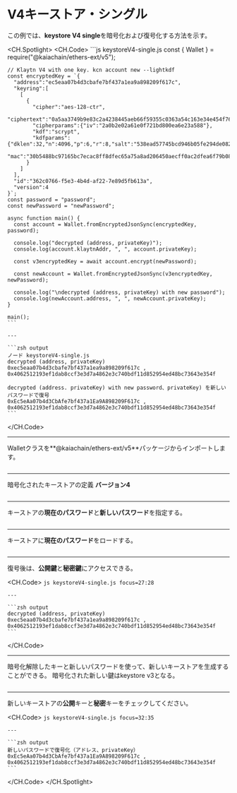 # V4キーストア・シングル

この例では、**keystore V4 single**を暗号化および復号化する方法を示す。

<CH.Spotlight>
  <CH.Code>
    ```js keystoreV4-single.js
    const { Wallet } = require("@kaiachain/ethers-ext/v5");

    // Klaytn V4 with one key. kcn account new --lightkdf
    const encryptedKey = `{
      "address":"ec5eaa07b4d3cbafe7bf437a1ea9a898209f617c",
      "keyring":[
        [
          {
            "cipher":"aes-128-ctr",
            "ciphertext":"0a5aa3749b9e83c2a4238445aeb66f59355c0363a54c163e34e454f76e061e47",
            "cipherparams":{"iv":"2a0b2e02a61e0f721bd800ea6e23a588"},
            "kdf":"scrypt",
            "kdfparams":{"dklen":32,"n":4096,"p":6,"r":8,"salt":"538ead57745bcd946b05fe294de08256628d9a0a393fd29ced933ba5fc045b07"},
            "mac":"30b5488bc97165bc7ecac8ff8dfec65a75a8ad206450aecff0ac2dfea6f79b08"
          }
        ]
      ],
      "id":"362c0766-f5e3-4b4d-af22-7e89d5fb613a",
      "version":4
    }`;
    const password = "password";
    const newPassword = "newPassword";

    async function main() {
      const account = Wallet.fromEncryptedJsonSync(encryptedKey, password);

      console.log("decrypted (address, privateKey)");
      console.log(account.klaytnAddr, ", ", account.privateKey);

      const v3encryptedKey = await account.encrypt(newPassword);

      const newAccount = Wallet.fromEncryptedJsonSync(v3encryptedKey, newPassword);

      console.log("\ndecrypted (address, privateKey) with new password");
      console.log(newAccount.address, ", ", newAccount.privateKey);
    }

    main();
    ```

    ---

    ```zsh output
    ノード keystoreV4-single.js
    decrypted (address, privateKey)
    0xec5eaa07b4d3cbafe7bf437a1ea9a898209f617c , 0x4062512193ef1dab8ccf3e3d7a4862e3c740bdf11d852954ed48bc73643e354f

    decrypted (address. privateKey) with new password、privateKey) を新しいパスワードで復号
    0xEc5eAa07b4d3CbAfe7bf437a1Ea9A898209F617c , 0x4062512193ef1dab8ccf3e3d7a4862e3c740bdf11d852954ed48bc73643e354f
    ```
  </CH.Code>

  ---

  Walletクラスを\*\*@kaiachain/ethers-ext/v5\*\*パッケージからインポートします。

  ```js keystoreV4-single.js focus=1
  ```

  ---

  暗号化されたキーストアの定義 **バージョン4**

  ```js keystoreV4-single.js focus=4:20
  ```

  ---

  キーストアの**現在のパスワード**と**新しいパスワード**を指定する。

  ```js keystoreV4-single.js focus=21:22
  ```

  ---

  キーストアに**現在のパスワード**をロードする。

  ```js keystoreV4-single.js focus=25
  ```

  ---

  復号後は、**公開鍵**と**秘密鍵**にアクセスできる。

  <CH.Code>
    ```js keystoreV4-single.js focus=27:28
    ```

    ---

    ```zsh output
    decrypted (address, privateKey)
    0xec5eaa07b4d3cbafe7bf437a1ea9a898209f617c , 0x4062512193ef1dab8ccf3e3d7a4862e3c740bdf11d852954ed48bc73643e354f
    ```
  </CH.Code>

  ---

  暗号化解除したキーと新しいパスワードを使って、新しいキーストアを生成することができる。  暗号化された新しい鍵はkeystore v3となる。

  ```js keystoreV4-single.js focus=30
  ```

  ---

  新しいキーストアの**公開**キーと**秘密**キーをチェックしてください。

  <CH.Code>
    ```js keystoreV4-single.js focus=32:35
    ```

    ---

    ```zsh output
    新しいパスワードで復号化（アドレス、privateKey）
    0xEc5eAa07b4d3CbAfe7bf437a1Ea9A898209F617c , 0x4062512193ef1dab8ccf3e3d7a4862e3c740bdf11d852954ed48bc73643e354f
    ```
  </CH.Code>
</CH.Spotlight>
